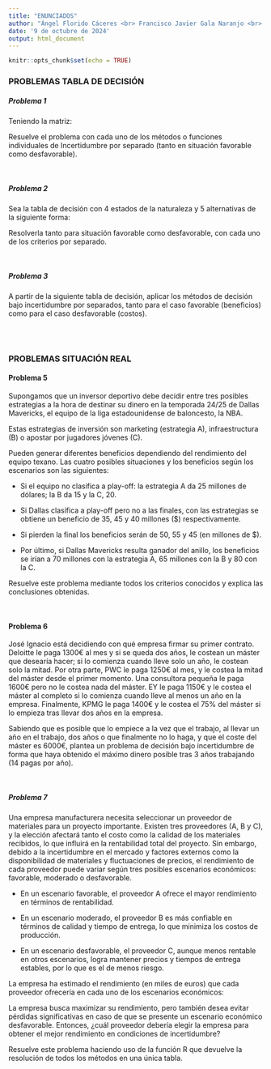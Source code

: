 ---
title: "ENUNCIADOS"
author: "Ángel Florido Cáceres <br> Francisco Javier Gala Naranjo <br> Paula María Galindo Casas <br> Javier Alfonso Soto"
date: '9 de octubre de 2024'
output: html_document
---

```{r setup, include=FALSE}
knitr::opts_chunk$set(echo = TRUE)
```

### PROBLEMAS TABLA DE DECISIÓN

##### **Problema 1**

Teniendo la matriz:

```{=latex}
\begin{array}{c|ccccc}

 & \text{e1} & \text{e2} & \text{e3} & \text{e4} & \text{e5} \\
\hline
\text{d1} &  9  & 11  &  6  &  3  & 12 \\
\text{d2} &  4  &  2  &  8  &  7  & 13 \\
\text{d3} & 10  &  1  &  4  &  8  & 7  \\

\end{array}
```

Resuelve el problema con cada uno de los métodos o funciones individuales de
Incertidumbre por separado (tanto en situación favorable como desfavorable).

<br>

##### **Problema 2**

Sea la tabla de decisión con 4 estados de la naturaleza y 5 alternativas de la siguiente forma:

```{=latex}
\begin{array}{c|ccccc}

 & \text{e1} & \text{e2} & \text{e3} & \text{e4} \\
\hline
\text{d1} &  6  &  9  &  4  &  6 \\
\text{d2} &  5  &  5  &  6  &  5 \\
\text{d3} &  6  &  6  &  6  &  8  \\
\text{d4} &  6  &  8  &  6  &  6  \\
\text{d5} &  5  &  8  &  9  &  15  \\

\end{array}
```

Resolverla tanto para situación favorable como desfavorable, con cada uno de los criterios por separado.

<br>

##### **Problema 3**

A partir de la siguiente tabla de decisión, aplicar los métodos de decisión bajo 
incertidumbre por separados, tanto para el caso favorable (beneficios) como para 
el caso desfavorable (costos).

```{=latex}
\begin{array}{c|ccc}

 & \text{e1} & \text{e2} & \text{e3} \\
\hline
\text{d1} &  30  & 50  &  20 \\
\text{d2} &  40  & 60  &  10 \\
\text{d3} &  10  & 70  &  30 \\
\text{d4} &  50  & 40  &  40 \\

\end{array}
```

<br>
<br>

### PROBLEMAS SITUACIÓN REAL

#### **Problema 5**

Supongamos que un inversor deportivo debe decidir entre tres posibles
estrategias a la hora de destinar su dinero en la temporada 24/25 de Dallas
Mavericks, el equipo de la liga estadounidense de baloncesto, la NBA.

Estas estrategias de inversión son marketing (estrategia A), infraestructura (B)
o apostar por jugadores jóvenes (C).

Pueden generar diferentes beneficios dependiendo del rendimiento del equipo
texano. Las cuatro posibles situaciones y los beneficios según los escenarios
son las siguientes:

- Si el equipo no clasifica a play-off: la estrategia A da 25 millones de
  dólares; la B da 15 y la C, 20.

- Si Dallas clasifica a play-off pero no a las finales, con las estrategias se 
  obtiene un beneficio de 35, 45 y 40 millones ($) respectivamente.
 
- Si pierden la final los beneficios serán de 50, 55 y 45 (en millones de $).

- Por último, si Dallas Mavericks resulta ganador del anillo, los beneficios se
  irían a 70 millones con la estrategia A, 65 millones con la B y 80 con la C.


Resuelve este problema mediante todos los criterios conocidos y explica las
conclusiones obtenidas.

<br>

#### **Problema 6**
José Ignacio está decidiendo con qué empresa firmar su primer contrato. Deloitte
le paga 1300€ al mes y si se queda dos años, le costean un máster que desearía hacer;
si lo comienza cuando lleve solo un año, le costean solo la mitad. Por otra parte,
PWC le paga 1250€ al mes, y le costea la mitad del máster desde el primer momento.
Una consultora pequeña le paga 1600€ pero no le costea nada del máster. EY le paga
1150€ y le costea el máster al completo si lo comienza cuando lleve al menos un año
en la empresa. Finalmente, KPMG le paga 1400€ y le costea el 75% del máster si lo
empieza tras llevar dos años en la empresa.

Sabiendo que es posible que lo empiece a la vez que el trabajo, al llevar un año en
el trabajo, dos años o que finalmente no lo haga, y que el coste del máster es 6000€,
plantea un problema de decisión bajo incertidumbre de forma que haya obtenido el máximo
dinero posible tras 3 años trabajando (14 pagas por año).

<br>

##### **Problema 7**

Una empresa manufacturera necesita seleccionar un proveedor de materiales para un 
proyecto importante. Existen tres proveedores (A, B y C), y la elección afectará
tanto el costo como la calidad de los materiales recibidos, lo que influirá en la
rentabilidad total del proyecto. Sin embargo, debido a la incertidumbre en el
mercado y factores externos como la disponibilidad de materiales y fluctuaciones
de precios, el rendimiento de cada proveedor puede variar según tres posibles
escenarios económicos: favorable, moderado o desfavorable.

- En un escenario favorable, el proveedor A ofrece el mayor rendimiento en términos
 de rentabilidad.

- En un escenario moderado, el proveedor B es más confiable en términos de calidad
 y tiempo de entrega, lo que minimiza los costos de producción.

- En un escenario desfavorable, el proveedor C, aunque menos rentable en otros
 escenarios, logra mantener precios y tiempos de entrega estables, por lo que es
 el de menos riesgo.

La empresa ha estimado el rendimiento (en miles de euros) que cada proveedor
ofrecería en cada uno de los escenarios económicos:

```{=latex}
\begin{array}{c|ccc}

 & \text{Esc.favorable} & \text{Esc.moderado} & \text{Esc.desfavorable} \\
\hline
\text{Proveedor A} &  80  &  40  &  10 \\
\text{Proveedor B} &  70  &  50  &  20 \\
\text{Proveedor C} &  60  &  30  &  25 \\

\end{array}
```

La empresa busca maximizar su rendimiento, pero también desea evitar pérdidas 
significativas en caso de que se presente un escenario económico desfavorable.
Entonces, ¿cuál proveedor debería elegir la empresa para obtener el mejor 
rendimiento en condiciones de incertidumbre?

Resuelve este problema haciendo uso de la función R que devuelve la resolución
de todos los métodos en una única tabla.

<br>
